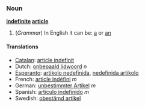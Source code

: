 ===Noun===
'''[[indefinite]] [[article]]'''

#(''Grammar'') In English it can be: [[a]] or [[an]]

====Translations====
*[[Catalan]]: [[article indefinit]]
*Dutch: [[onbepaald lidwoord]] ''n''
*[[Esperanto]]: [[artikolo nedefinida]], [[nedefinida artikolo]]
*French: [[article indéfini]] ''m''
*German: [[unbestimmter Artikel]] ''m''
*Spanish: [[artículo indefinido]] ''m''
*Swedish: [[obestämd artikel]]